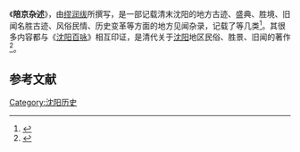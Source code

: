 《'''陪京杂述'''》，由[[缪润绂|缪润绂]]所撰写，是一部记载清末沈阳的地方古迹、盛典、胜境、旧闻名胜古迹、风俗民情、历史变革等方面的地方见闻杂录，记载了等几类<ref>{{cite news | url=http://epaper.syd.com.cn/sywb/html/2010-04/24/content_576450.htm | title=缪润绂创作《沈阳百咏》的晚清翰林 | work=《沈阳晚报》 | date=2010-04-26 | accessdate=2014-08-04 | archive-url=https://web.archive.org/web/20170329142724/http://epaper.syd.com.cn/sywb/html/2010-04/24/content_576450.htm | archive-date=2017-03-29 | dead-url=yes }}</ref>。其很多内容都与《[[沈阳百咏|沈阳百咏]]》相互印证，是清代关于[[沈阳|沈阳]]地区民俗、胜景、旧闻的著作<ref>{{Cite news |url=https://www.sohu.com/a/111235796_161352 |title=缪润绂:百咏沈阳 “八景”流芳 |work=搜狐网 |accessdate=2022-01-22 |archive-date=2022-01-22 |archive-url=https://web.archive.org/web/20220122231003/https://www.sohu.com/a/111235796_161352 |dead-url=no }}</ref>。

==参考文献==
{{reflist}}

{{沈阳近代历史文化专题}}

[[Category:沈阳历史|Category:沈阳历史]]